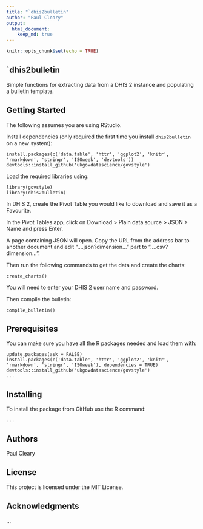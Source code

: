 ```yaml
---
title: "`dhis2bulletin"
author: "Paul Cleary"
output: 
  html_document:
    keep_md: true
---
```


```r
knitr::opts_chunk$set(echo = TRUE)
```

<!-- # TODO plot by ISO week in ggplot2... ? ordered factor -->
<!-- # TODO Fix missing time periods and formatting -->
<!-- # ? use highcharter -->

## `dhis2bulletin

Simple functions for extracting data from a DHIS 2 instance and populating a bulletin template.

## Getting Started

The following assumes you are using RStudio.

Install dependencies (only required the first time you install `dhis2bulletin` on a new system):

```
install.packages(c('data.table', 'httr', 'ggplot2', 'knitr', 'rmarkdown', 'stringr', 'ISOweek', 'devtools'))
devtools::install_github('ukgovdatascience/govstyle')
```

Load the required libraries using:

```
library(govstyle)
library(dhis2bulletin)
```

In DHIS 2, create the Pivot Table you would like to download and save it as a Favourite. 

In the Pivot Tables app, click on Download > Plain data source > JSON > Name and press Enter.

A page containing JSON will open. Copy the URL from the address bar to another document and edit "....json?dimension..." part to "....csv?dimension...". 

Then run the following commands to get the data and create the charts:

```
create_charts()
```

You will need to enter your DHIS 2 user name and password.

Then compile the bulletin:

```
compile_bulletin()
```
## Prerequisites

You can make sure you have all the R packages needed and load them with:

```
update.packages(ask = FALSE)
install.packages(c('data.table', 'httr', 'ggplot2', 'knitr', 'rmarkdown', 'stringr', 'ISOweek'), dependencies = TRUE)
devtools::install_github('ukgovdatascience/govstyle')
...
```

## Installing

To install the package from GitHub use the R command:

```
...
```

## Authors

Paul Cleary

## License

This project is licensed under the MIT License.

## Acknowledgments

...
